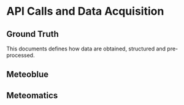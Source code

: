 
# API Calls and Data Acquisition {#sec-energy-intro}


## Ground Truth

This documents defines how data are obtained, structured and pre-processed.

## Meteoblue

## Meteomatics
